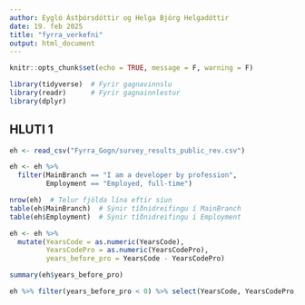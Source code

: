 ```yaml
---
author: Eygló Ástþórsdóttir og Helga Björg Helgadóttir
date: 19. feb 2025
title: "fyrra_verkefni"
output: html_document
---
```


```r
knitr::opts_chunk$set(echo = TRUE, message = F, warning = F)
```

```r
library(tidyverse)  # Fyrir gagnavinnslu
library(readr)      # Fyrir gagnainnlestur
library(dplyr)
```

## HLUTI 1
```r
eh <- read_csv("Fyrra_Gogn/survey_results_public_rev.csv")

eh <- eh %>%
  filter(MainBranch == "I am a developer by profession",
         Employment == "Employed, full-time")

nrow(eh)  # Telur fjölda lína eftir síun
table(eh$MainBranch)  # Sýnir tíðnidreifingu í MainBranch
table(eh$Employment)  # Sýnir tíðnidreifingu í Employment

eh <- eh %>%
  mutate(YearsCode = as.numeric(YearsCode),
         YearsCodePro = as.numeric(YearsCodePro),
         years_before_pro = YearsCode - YearsCodePro)

summary(eh$years_before_pro)

eh %>% filter(years_before_pro < 0) %>% select(YearsCode, YearsCodePro, years_before_pro
```

